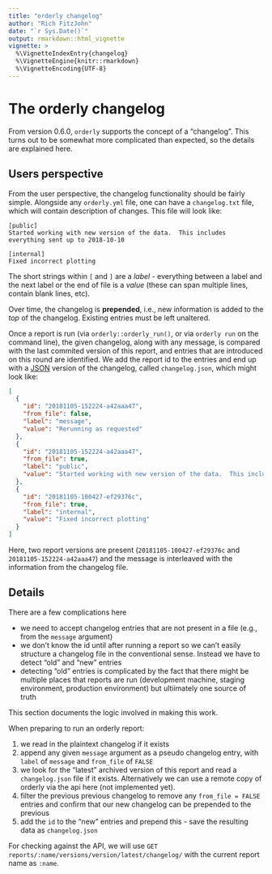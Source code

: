 ```yaml
---
title: "orderly changelog"
author: "Rich FitzJohn"
date: "`r Sys.Date()`"
output: rmarkdown::html_vignette
vignette: >
  %\VignetteIndexEntry{changelog}
  %\VignetteEngine{knitr::rmarkdown}
  %\VignetteEncoding{UTF-8}
---
```


# The orderly changelog

From version 0.6.0, `orderly` supports the concept of a
"changelog".  This turns out to be somewhat more complicated than
expected, so the details are explained here.

## Users perspective

From the user perspective, the changelog functionality should be
fairly simple.  Alongside any `orderly.yml` file, one can have a
`changelog.txt` file, which will contain description of changes.
This file will look like:

```plain
[public]
Started working with new version of the data.  This includes
everything sent up to 2018-10-10

[internal]
Fixed incorrect plotting
```

The short strings within `[` and `]` are a _label_ - everything
between a label and the next label or the end of file is a _value_
(these can span multiple lines, contain blank lines, etc).

Over time, the changelog is **prepended**, i.e., new information is
added to the _top_ of the changelog.  Existing entries must be left
unaltered.

Once a report is run (via `orderly::orderly_run()`, or via `orderly
run` on the command line), the given changelog, along with any
message, is compared with the last commited version of this report,
and entries that are introduced on this round are identified.  We add
the report id to the entries and end up with a
[JSON](https://en.wikipedia.org/wiki/JSON) version of the changelog, called `changelog.json`, which might look like:

```json
[
  {
    "id": "20181105-152224-a42aaa47",
    "from_file": false,
    "label": "message",
    "value": "Rerunning as requested"
  },
  {
    "id": "20181105-152224-a42aaa47",
    "from_file": true,
    "label": "public",
    "value": "Started working with new version of the data.  This includes everything sent up to 2018-10-10"
  },
  {
    "id": "20181105-100427-ef29376c",
    "from_file": true,
    "label": "internal",
    "value": "Fixed incorrect plotting"
  }
]
```

Here, two report versions are present (`20181105-100427-ef29376c` and `20181105-152224-a42aaa47`) and the message is interleaved with the information from the changelog file.

## Details

There are a few complications here

* we need to accept changelog entries that are not present in a file (e.g., from the `message` argument)
* we don't know the id until after running a report so we can't easily structure a changelog file in the conventional sense.  Instead we have to detect "old" and "new" entries
* detecting "old" entries is complicated by the fact that there might be multiple places that reports are run (development machine, staging environment, production environment) but ultiimately one source of truth

This section documents the logic involved in making this work.

When preparing to run an orderly report:

1. we read in the plaintext changelog if it exists
1. append any given `message` argument as a pseudo changelog entry, with `label` of `message` and `from_file` of `FALSE`
1. we look for the "latest" archived version of this report and read a `changelog.json` file if it exists.  Alternatively we can use a remote copy of orderly via the api here (not implemented yet).
1. filter the previous previous changelog to remove any `from_file = FALSE` entries and confirm that our new changelog can be prepended to the previous
1. add the `id` to the "new" entries and prepend this - save the resulting data as `changelog.json`

For checking against the API, we will use `GET reports/:name/versions/version/latest/changelog/` with the current report name as `:name`.
